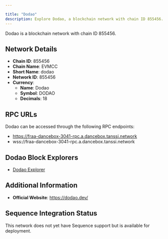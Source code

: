 ```yaml
---

title: "Dodao"
description: Explore Dodao, a blockchain network with chain ID 855456. Learn about its native currency, Dodao, and how to interact with the network.
---
```




Dodao is a blockchain network with chain ID 855456.

## Network Details

- **Chain ID**: 855456
- **Chain Name**: EVMCC
- **Short Name**: dodao
- **Network ID**: 855456
- **Currency**: 
  - **Name**: Dodao
  - **Symbol**: DODAO
  - **Decimals**: 18

## RPC URLs

Dodao can be accessed through the following RPC endpoints:

- https://fraa-dancebox-3041-rpc.a.dancebox.tanssi.network
- wss://fraa-dancebox-3041-rpc.a.dancebox.tanssi.network

## Dodao Block Explorers

- [Dodao Explorer](https://tanssi-evmexplorer.netlify.app/?rpcUrl=https://fraa-dancebox-3041-rpc.a.dancebox.tanssi.network)

## Additional Information

- **Official Website**: https://dodao.dev/

## Sequence Integration Status

This network does not yet have Sequence support but is available for deployment.
